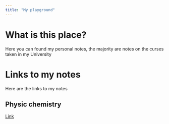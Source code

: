 ```yaml
---
title: "My playground"
---
```


# What is this place?
Here you can found my personal notes, the majority are notes on the curses taken in my University

# Links to my notes
Here are the links to my notes

## Physic chemistry
[Link](notes/physichem/index.qmd)